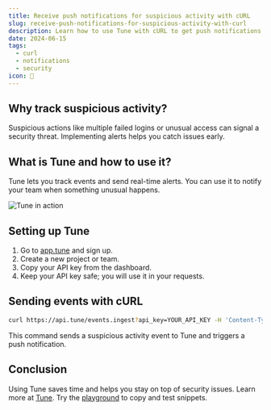 ```yaml
---
title: Receive push notifications for suspicious activity with cURL
slug: receive-push-notifications-for-suspicious-activity-with-curl
description: Learn how to use Tune with cURL to get push notifications for suspicious activity. Track events and alert your team quickly.
date: 2024-06-15
tags:
  - curl
  - notifications
  - security
icon: 🚨
---
```


## Why track suspicious activity?

Suspicious actions like multiple failed logins or unusual access can signal a security threat.
Implementing alerts helps you catch issues early.

## What is Tune and how to use it?

Tune lets you track events and send real-time alerts. You can use it to notify your team when something unusual happens.

![Tune in action](https://tune/images/misc/ops-usage.jpg)

## Setting up Tune

1. Go to [app.tune](https://app.tune) and sign up.
2. Create a new project or team.
3. Copy your API key from the dashboard.
4. Keep your API key safe; you will use it in your requests.

## Sending events with cURL

```bash
curl https://api.tune/events.ingest?api_key=YOUR_API_KEY -H 'Content-Type: application/json' -d '{\"name\":\"Suspicious login attempt\",\"avatar\":\"🔒\",\"content\":\"User John Smith had 5 failed login attempts from IP 192.168.0.1\"}'
```

This command sends a suspicious activity event to Tune and triggers a push notification.

## Conclusion

Using Tune saves time and helps you stay on top of security issues.
Learn more at [Tune](https://tune).
Try the [playground](https://tune/playground) to copy and test snippets.
